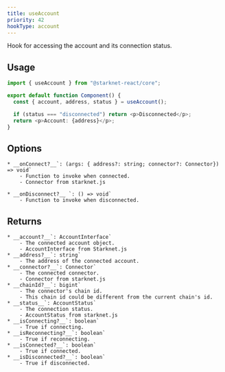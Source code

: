 ```yaml
---
title: useAccount
priority: 42
hookType: account
---
```


Hook for accessing the account and its connection status.


## Usage

```ts
import { useAccount } from "@starknet-react/core";

export default function Component() {
  const { account, address, status } = useAccount();

  if (status === "disconnected") return <p>Disconnected</p>;
  return <p>Account: {address}</p>;
}
```

## Options
    * __onConnect?__`: (args: { address?: string; connector?: Connector}) => void`
        - Function to invoke when connected.
        - Connector from starknet.js

    * __onDisconnect?__ `: () => void`
        - Function to invoke when disconnected.

## Returns
    * __account?__`: AccountInterface`
        - The connected account object.
        - AccountInterface from Starknet.js
    * __address?__`: string`
        - The address of the connected account.
    * __connector?__`: Connector`
        - The connected connector.
        - Connector from starknet.js
    * __chainId?__`: bigint`
        - The connector's chain id.
        - This chain id could be different from the current chain's id.
    * __status__`: AccountStatus`
        - The connection status.
        - AccountStatus from starknet.js
    * __isConnecting?__`: boolean`
        - True if connecting.
    * __isReconnecting?__`: boolean`
        - True if reconnecting.
    * __isConnected?__`: boolean`
        - True if connected.
    * __isDisconnected?__`: boolean`
        - True if disconnected.

